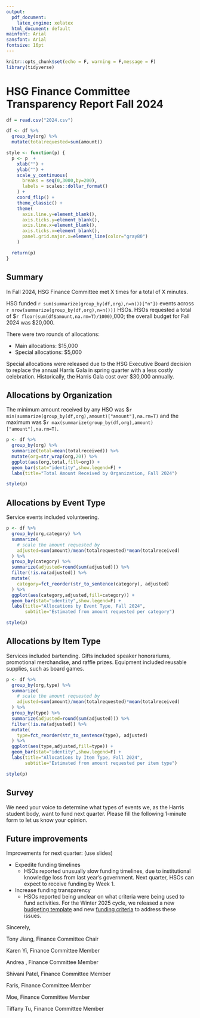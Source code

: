 ```yaml
---
output:
  pdf_document: 
    latex_engine: xelatex
  html_document: default
mainfont: Arial
sansfont: Arial
fontsize: 16pt
---
```


```r
knitr::opts_chunk$set(echo = F, warning = F,message = F)
library(tidyverse)
```

# HSG Finance Committee Transparency Report Fall 2024

```r
df = read.csv("2024.csv")

df <- df %>%
  group_by(org) %>%
  mutate(totalrequested=sum(amount)) 

style <- function(p) {
  p <- p  +
    xlab("") +
    ylab("") +
    scale_y_continuous(
      breaks = seq(0,3000,by=200),
      labels = scales::dollar_format()
    ) +
    coord_flip() +
    theme_classic() +
    theme(
      axis.line.y=element_blank(),
      axis.ticks.y=element_blank(),
      axis.line.x=element_blank(),
      axis.ticks.x=element_blank(),
      panel.grid.major.x=element_line(color="gray80")
    )

  return(p)
}
```

## Summary

In Fall 2024, HSG Finance Committee met X times for a total of X minutes.

HSG funded `r sum(summarize(group_by(df,org),n=n())["n"])` events across `r nrow(summarize(group_by(df,org),n=n()))` HSOs. HSOs requested a total of \$`r floor(sum(df$amount,na.rm=T)/1000)`,000; the overall budget for Fall 2024 was \$20,000.

There were two rounds of allocations:

* Main allocations: \$15,000
* Special allocations: \$5,000

Special allocations were released due to the HSG Executive Board decision to replace the annual Harris Gala in spring quarter with a less costly celebration. Historically, the Harris Gala cost over \$30,000 annually. 

## Allocations by Organization

The minimum amount received by any HSO was \$`r min(summarize(group_by(df,org),amount)["amount"],na.rm=T)` and the maximum was \$`r max(summarize(group_by(df,org),amount)["amount"],na.rm=T)`.

```r
p <- df %>%
  group_by(org) %>%
  summarize(total=mean(totalreceived)) %>%
  mutate(org=str_wrap(org,20)) %>%
  ggplot(aes(org,total,fill=org)) +
  geom_bar(stat="identity",show.legend=F) +
  labs(title="Total Amount Received by Organization, Fall 2024")

style(p)
```

## Allocations by Event Type

Service events included volunteering.

```r
p <- df %>%
  group_by(org,category) %>%
  summarize(
    # scale the amount requested by 
    adjusted=sum(amount)/mean(totalrequested)*mean(totalreceived)
  ) %>%
  group_by(category) %>%
  summarize(adjusted=round(sum(adjusted))) %>%
  filter(!is.na(adjusted)) %>%
  mutate(
    category=fct_reorder(str_to_sentence(category), adjusted)
  ) %>%
  ggplot(aes(category,adjusted,fill=category)) +
  geom_bar(stat="identity",show.legend=F) +
  labs(title="Allocations by Event Type, Fall 2024",
       subtitle="Estimated from amount requested per category")

style(p)
```

## Allocations by Item Type

Services included bartending. Gifts included speaker honorariums, promotional merchandise, and raffle prizes. Equipment included reusable supplies, such as board games.

```r
p <- df %>%
  group_by(org,type) %>%
  summarize(
    # scale the amount requested by 
    adjusted=sum(amount)/mean(totalrequested)*mean(totalreceived)
  ) %>%
  group_by(type) %>%
  summarize(adjusted=round(sum(adjusted))) %>%
  filter(!is.na(adjusted)) %>%
  mutate(
    type=fct_reorder(str_to_sentence(type), adjusted)
  ) %>%
  ggplot(aes(type,adjusted,fill=type)) +
  geom_bar(stat="identity",show.legend=F) +
  labs(title="Allocations by Item Type, Fall 2024",
       subtitle="Estimated from amount requested per item type")

style(p)
```

## Survey

We need your voice to determine what types of events we, as the Harris student body, want to fund next quarter. Please fill the following 1-minute form to let us know your opinion.

## Future improvements

Improvements for next quarter: (use slides)

* Expedite funding timelines
  * HSOs reported unusually slow funding timelines, due to institutional knowledge loss from last year's government. Next quarter, HSOs can expect to receive funding by Week 1.
* Increase funding transparency
  * HSOs reported being unclear on what criteria were being used to fund activities. For the Winter 2025 cycle, we released a new [budgeting template]() and new [funding criteria]() to address these issues.
  
Sincerely,

Tony Jiang, Finance Committee Chair

Karen Yi, Finance Committee Member

Andrea , Finance Committee Member

Shivani Patel, Finance Committee Member

Faris, Finance Committee Member

Moe, Finance Committee Member

Tiffany Tu, Finance Committee Member

